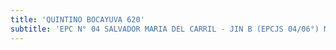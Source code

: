 ```yaml
---
title: 'QUINTINO BOCAYUVA 620'
subtitle: 'EPC N° 04 SALVADOR MARIA DEL CARRIL - JIN B (EPCJS 04/06°) MAESTRO F. REYES'
---
```


#
